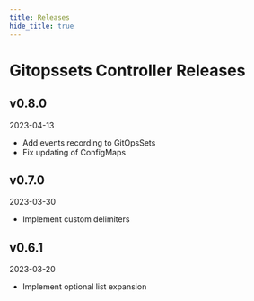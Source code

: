 ```yaml
---
title: Releases
hide_title: true
---
```



# Gitopssets Controller Releases <TierLabel tiers="enterprise" />

## v0.8.0
2023-04-13

- Add events recording to GitOpsSets
- Fix updating of ConfigMaps

## v0.7.0
2023-03-30

- Implement custom delimiters

## v0.6.1
2023-03-20

- Implement optional list expansion